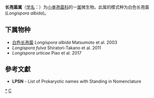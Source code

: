 {{Automatic taxobox
| taxon = Longispora
| authority = Matsumoto et al. 2003
| type species = 白色长孢菌<br>''Longispora albida''
| type species authority = Matsumoto et al. 2003
}}
'''长孢菌属'''（[[学名|学名]]：{{lang|la|''Longispora''}}）为[[小单孢菌科|小单孢菌科]]的一[[属|属]]微生物。此属的模式种为白色长孢菌(''Longispora albida'')。

==下属物种==
* [[白色长孢菌|白色长孢菌]] ''Longispora albida'' Matsumoto et al. 2003
* ''Longispora fulva'' Shiratori-Takano et al. 2011
* ''Longispora urticae'' Piao et al. 2017

==參考文獻==
{{reflist}}
* '''LPSN''' - List of Prokaryotic names with Standing in Nomenclature

{{taxonbar}}

[[Category:_小单孢菌科|*]]
[[Category:_2003年描述的分类群|C]]